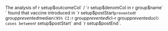 :::: { .d-flex .justify-content-center }

:::::: { .summary }

The analysis of ` `r setup$outcomeCol` / `r setup$denomCol` ` in ` `r group$name` ` found that vaccine introduced in `r setup$postStart` prevented `r group$prevented$median` (95% CI: `r group$prevented$lcl`–`r group$prevented$ucl`) cases between `r setup$postStart` and `r setup$postEnd`.

::::::

::::